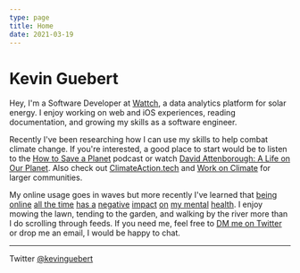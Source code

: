 ```yaml
---
type: page
title: Home
date: 2021-03-19
---
```


# Kevin Guebert

Hey, I'm a Software Developer at [Wattch](https://www.wattch.io/), a data analytics platform for solar energy. I enjoy working on web and iOS experiences, reading documentation, and growing my skills as a software engineer.

Recently I've been researching how I can use my skills to help combat climate change. If you're interested, a good place to start would be to listen to the [How to Save a Planet](https://gimletmedia.com/shows/howtosaveaplanet) podcast or watch [David Attenborough: A Life on Our Planet](https://www.netflix.com/title/80216393). Also check out [ClimateAction.tech](https://climateaction.tech/) and [Work on Climate](https://workonclimate.org/) for larger communities.

My online usage goes in waves but more recently I've learned that [being](https://www.wired.com/story/stop-doomscrolling/) [online](https://www.washingtonpost.com/lifestyle/wellness/coronavirus-doom-scrolling-stop/2020/07/29/2c87e9b2-d034-11ea-8d32-1ebf4e9d8e0d_story.html) [all the time](https://www.npr.org/2020/07/19/892728595/your-doomscrolling-breeds-anxiety-here-s-how-to-stop-the-cycle) [has a](https://www.imperial.ac.uk/grantham/publications/all-publications/the-impact-of-climate-change-on-mental-health-and-emotional-wellbeing-current-evidence-and-implications-for-policy-and-practice.php) [negative](https://www.newyorker.com/news/annals-of-a-warming-planet/how-to-combat-climate-depression) [impact](https://www.healthline.com/health/mental-health/climate-change-mental-health#block-755f8908-6ce0-465f-a7ff-34aaa355fd23) [on](https://www.npr.org/sections/alltechconsidered/2017/03/13/519977607/irresistible-by-design-its-no-accident-you-cant-stop-looking-at-the-screen) [my mental](https://www.nytimes.com/2020/10/12/style/self-care/social-media-.html) [health](https://www.theatlantic.com/technology/archive/2017/07/how-twitter-fuels-anxiety/534021/). I enjoy mowing the lawn, tending to the garden, and walking by the river more than I do scrolling through feeds. If you need me, feel free to [DM me on Twitter](https://twitter.com/kevinguebert) or drop me an email, I would be happy to chat.

---

Twitter [@kevinguebert](https://twitter.com/kevinguebert)
